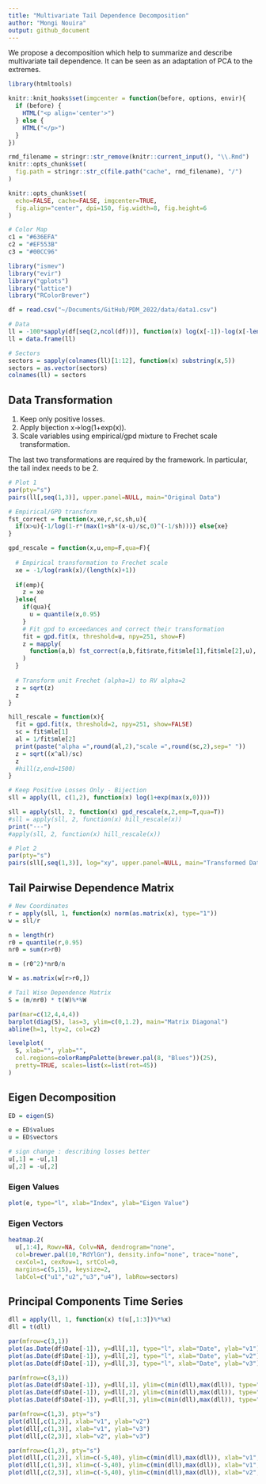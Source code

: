 ```yaml
---
title: "Multivariate Tail Dependence Decomposition"
author: "Mongi Nouira"
output: github_document
---
```


We propose a decomposition which help to summarize and describe multivariate tail dependence. It can be seen as an adaptation of PCA to the extremes.

```r
library(htmltools)

knitr::knit_hooks$set(imgcenter = function(before, options, envir){
  if (before) {
    HTML("<p align='center'>")
  } else {
    HTML("</p>")
  }
})

rmd_filename = stringr::str_remove(knitr::current_input(), "\\.Rmd")
knitr::opts_chunk$set(
  fig.path = stringr::str_c(file.path("cache", rmd_filename), "/")
)

knitr::opts_chunk$set(
  echo=FALSE, cache=FALSE, imgcenter=TRUE,
  fig.align="center", dpi=150, fig.width=8, fig.height=6
)

# Color Map
c1 = "#636EFA"
c2 = "#EF553B"
c3 = "#00CC96"

library("ismev")
library("evir")
library("gplots")
library("lattice")
library("RColorBrewer")
```

```r
df = read.csv("~/Documents/GitHub/PDM_2022/data/data1.csv")

# Data
ll = -100*sapply(df[seq(2,ncol(df))], function(x) log(x[-1])-log(x[-length(df$Date)]))
ll = data.frame(ll)

# Sectors
sectors = sapply(colnames(ll)[1:12], function(x) substring(x,5))
sectors = as.vector(sectors)
colnames(ll) = sectors
```

## Data Transformation

1. Keep only positive losses.
2. Apply bijection x->log(1+exp(x)).
3. Scale variables using empirical/gpd mixture to Frechet scale transformation.

The last two transformations are required by the framework. In particular, the tail index needs to be 2.

```r
# Plot 1
par(pty="s")
pairs(ll[,seq(1,3)], upper.panel=NULL, main="Original Data")
```

```r
# Empirical/GPD transform
fst_correct = function(x,xe,r,sc,sh,u){
  if(x>u){-1/log(1-r*(max(1+sh*(x-u)/sc,0)^(-1/sh)))} else{xe}
}

gpd_rescale = function(x,u,emp=F,qua=F){
  
  # Empirical transformation to Frechet scale
  xe = -1/log(rank(x)/(length(x)+1))
  
  if(emp){
    z = xe
  }else{
    if(qua){
      u = quantile(x,0.95)
    }
    # Fit gpd to exceedances and correct their transformation
    fit = gpd.fit(x, threshold=u, npy=251, show=F)
    z = mapply(
      function(a,b) fst_correct(a,b,fit$rate,fit$mle[1],fit$mle[2],u), x, xe
    )
  }
  
  # Transform unit Frechet (alpha=1) to RV alpha=2
  z = sqrt(z)
  z
}
```

```r
hill_rescale = function(x){
  fit = gpd.fit(x, threshold=2, npy=251, show=FALSE)
  sc = fit$mle[1]
  al = 1/fit$mle[2]
  print(paste("alpha =",round(al,2),"scale =",round(sc,2),sep=" "))
  z = sqrt((x^al)/sc)
  z
  #hill(z,end=1500)
}
```

```r
# Keep Positive Losses Only - Bijection
sll = apply(ll, c(1,2), function(x) log(1+exp(max(x,0))))

sll = apply(sll, 2, function(x) gpd_rescale(x,2,emp=T,qua=T))
#sll = apply(sll, 2, function(x) hill_rescale(x))
print("---")
#apply(sll, 2, function(x) hill_rescale(x))
```

```r
# Plot 2
par(pty="s")
pairs(sll[,seq(1,3)], log="xy", upper.panel=NULL, main="Transformed Data")
```

## Tail Pairwise Dependence Matrix

```r
# New Coordinates
r = apply(sll, 1, function(x) norm(as.matrix(x), type="1"))
w = sll/r

n = length(r)
r0 = quantile(r,0.95)
nr0 = sum(r>r0)

m = (r0^2)*nr0/n

W = as.matrix(w[r>r0,])

# Tail Wise Dependence Matrix
S = (m/nr0) * t(W)%*%W
```

```r
par(mar=c(12,4,4,4))
barplot(diag(S), las=3, ylim=c(0,1.2), main="Matrix Diagonal")
abline(h=1, lty=2, col=c2)
```

```r
levelplot(
  S, xlab="", ylab="", 
  col.regions=colorRampPalette(brewer.pal(8, "Blues"))(25),
  pretty=TRUE, scales=list(x=list(rot=45))
)
```

## Eigen Decomposition

```r
ED = eigen(S)

e = ED$values
u = ED$vectors

# sign change : describing losses better
u[,1] = -u[,1]
u[,2] = -u[,2]
```

### Eigen Values

```r
plot(e, type="l", xlab="Index", ylab="Eigen Value")
```

### Eigen Vectors

```r
heatmap.2(
  u[,1:4], Rowv=NA, Colv=NA, dendrogram="none",
  col=brewer.pal(10,"RdYlGn"), density.info="none", trace="none",
  cexCol=1, cexRow=1, srtCol=0,
  margins=c(5,15), keysize=2,
  labCol=c("u1","u2","u3","u4"), labRow=sectors)
```

## Principal Components Time Series

```r
dll = apply(ll, 1, function(x) t(u[,1:3])%*%x)
dll = t(dll)

par(mfrow=c(3,1))
plot(as.Date(df$Date[-1]), y=dll[,1], type="l", xlab="Date", ylab="v1")
plot(as.Date(df$Date[-1]), y=dll[,2], type="l", xlab="Date", ylab="v2")
plot(as.Date(df$Date[-1]), y=dll[,3], type="l", xlab="Date", ylab="v3")
```

```r
par(mfrow=c(3,1))
plot(as.Date(df$Date[-1]), y=dll[,1], ylim=c(min(dll),max(dll)), type="l", xlab="Date", ylab="v1")
plot(as.Date(df$Date[-1]), y=dll[,2], ylim=c(min(dll),max(dll)), type="l", xlab="Date", ylab="v2")
plot(as.Date(df$Date[-1]), y=dll[,3], ylim=c(min(dll),max(dll)), type="l", xlab="Date", ylab="v3")
```

```r
par(mfrow=c(1,3), pty="s")
plot(dll[,c(1,2)], xlab="v1", ylab="v2")
plot(dll[,c(1,3)], xlab="v1", ylab="v3")
plot(dll[,c(2,3)], xlab="v2", ylab="v3")
```

```r
par(mfrow=c(1,3), pty="s")
plot(dll[,c(1,2)], xlim=c(-5,40), ylim=c(min(dll),max(dll)), xlab="v1", ylab="v2")
plot(dll[,c(1,3)], xlim=c(-5,40), ylim=c(min(dll),max(dll)), xlab="v1", ylab="v3")
plot(dll[,c(2,3)], xlim=c(-5,40), ylim=c(min(dll),max(dll)), xlab="v2", ylab="v3")
```


